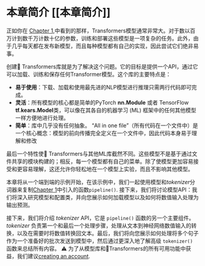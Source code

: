 # 本章简介 [[本章简介]]

<CourseFloatingBanner
    chapter={2}
    classNames="absolute z-10 right-0 top-0"
/>

正如你在 [Chapter 1](/course/chapter1),中看到的那样，Transformers模型通常非常大。对于数以百万计到数千万计数十亿的参数，训练和部署这些模型是一项复杂的任务。此外，由于几乎每天都在发布新模型，而且每种模型都有自己的实现，因此尝试它们绝非易事。

创建🤗 Transformers库就是为了解决这个问题。它的目标是提供一个API，通过它可以加载、训练和保存任何Transformer模型。这个库的主要特点是：
-  **易于使用**：下载、加载和使用最先进的NLP模型进行推理只需两行代码即可完成。
- **灵活**：所有模型的核心都是简单的PyTorch **nn.Module** 或者 TensorFlow **tf.kears.Model**类，可以像在其各自的机器学习 (ML) 框架中的任何其他模型一样方便地进行处理。
- **简单**：库中几乎没有任何抽象。 “All in one file”（所有代码在一个文件中）是一个核心概念：模型的前向传播完全定义在一个文件中，因此代码本身易于理解和修改

最后一个特性使🤗 Transformers与其他ML库截然不同。这些模型不是基于通过文件共享的模块构建的；相反，每一个模型都有自己的菜单。除了使模型更加容易接受和更容易理解，这还允许你轻松地在一个模型上实验，而且不影响其他模型。

本章将从一个端到端的示例开始，在该示例中，我们一起使用模型和*tokenizer*分词器来复制[Chapter 1](/course/chapter1)中引入的函数`pipeline()`. 接下来，我们将讨论模型API：我们将深入研究模型和配置类，并向您展示如何加载模型以及如何将数值输入处理为输出预测。

接下来，我们将介绍 *tokenizer* API，它是 `pipeline()` 函数的另一个主要组件。*tokenizer* 负责第一个和最后一个处理步骤，处理从文本到神经网络数值输入的转换，以及在需要时将数值转换回文本。最后，我们将向您展示如何处理将多个句子作为一个准备好的批次发送到模型中，然后通过更深入地了解高级 `tokenizer()` 函数来总结所有内容。
<Tip>
⚠️ 为了从模型库和🤗Transformers的所有可用功能中获益，我们建议<a href="https://huggingface.co/join">creating an account</a>.
</Tip>